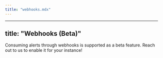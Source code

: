 ```yaml
---
title: "webhooks.mdx"
---
```


---
title: "Webhooks (Beta)"
---

Consuming alerts through webhooks is supported as a beta feature.
Reach out to us to enable it for your instance!